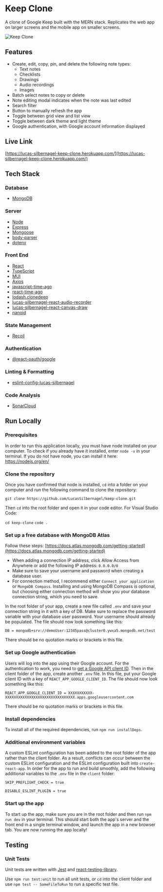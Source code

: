 
<Meta title="About" />

<style>
  {`
    .subheading {
      --mediumdark: '#999999';
      font-weight: 900;
      font-size: 13px;
      color: #999;
      letter-spacing: 6px;
      line-height: 24px;
      text-transform: uppercase;
      margin-bottom: 12px;
      margin-top: 40px;
    }

    .link-list {
      display: grid;
      grid-template-columns: 1fr;
      grid-template-rows: 1fr 1fr;
      row-gap: 10px;
    }

    @media (min-width: 620px) {
      .link-list {
        row-gap: 20px;
        column-gap: 20px;
        grid-template-columns: 1fr 1fr;
      }
    }

    @media all and (-ms-high-contrast:none) {
    .link-list {
        display: -ms-grid;
        -ms-grid-columns: 1fr 1fr;
        -ms-grid-rows: 1fr 1fr;
      }
    }

    .link-item {
      display: block;
      padding: 20px 30px 20px 15px;
      border: 1px solid #00000010;
      border-radius: 5px;
      transition: background 150ms ease-out, border 150ms ease-out, transform 150ms ease-out;
      color: #333333;
      display: flex;
      align-items: flex-start;
    }

    .link-item:hover {
      border-color: #1EA7FD50;
      transform: translate3d(0, -3px, 0);
      box-shadow: rgba(0, 0, 0, 0.08) 0 3px 10px 0;
    }

    .link-item:active {
      border-color: #1EA7FD;
      transform: translate3d(0, 0, 0);
    }

    .link-item strong {
      font-weight: 700;
      display: block;
      margin-bottom: 2px;
    }

    .link-item img {
      height: 40px;
      width: 40px;
      margin-right: 15px;
      flex: none;
    }

    .link-item span {
      font-size: 14px;
      line-height: 20px;
    }

    .tip {
      display: inline-block;
      border-radius: 1em;
      font-size: 11px;
      line-height: 12px;
      font-weight: 700;
      background: #E7FDD8;
      color: #66BF3C;
      padding: 4px 12px;
      margin-right: 10px;
      vertical-align: top;
    }

    .tip-wrapper {
      font-size: 13px;
      line-height: 20px;
      margin-top: 40px;
      margin-bottom: 40px;
    }

    .tip-wrapper code {
      font-size: 12px;
      display: inline-block;
    }
  `}
</style>

# Keep Clone

A clone of Google Keep built with the MERN stack. Replicates the web app on larger screens and the mobile app on smaller screens.

<img src={keepClone} alt="Keep Clone" />

## Features

- Create, edit, copy, pin, and delete the following note types:
  - Text notes
  - Checklists
  - Drawings
  - Audio recordings
  - Images
- Batch select notes to copy or delete
- Note editing modal indicates when the note was last edited
- Search filter
- Button to manually refresh the app
- Toggle between grid view and list view
- Toggle between dark theme and light theme
- Google authentication, with Google account information displayed

## Live Link

[https://lucas-silbernagel-keep-clone.herokuapp.com/](https://lucas-silbernagel-keep-clone.herokuapp.com/)

## Tech Stack

### Database

- [MongoDB](https://www.mongodb.com/)

### Server

- [Node](https://nodejs.org/en/)
- [Express](https://expressjs.com/)
- [Mongoose](https://mongoosejs.com/)
- [body-parser](https://www.npmjs.com/package/body-parser)
- [dotenv](https://www.npmjs.com/package/dotenv)

### Front End

- [React](https://reactjs.org/)
- [TypeScript](https://www.typescriptlang.org/)
- [MUI](https://mui.com/)
- [Axios](https://www.npmjs.com/package/axios)
- [javascript-time-ago](https://www.npmjs.com/package/javascript-time-ago)
- [react-time-ago](https://www.npmjs.com/package/react-time-ago)
- [lodash.clonedeep](https://www.npmjs.com/package/lodash.clonedeep)
- [lucas-silbernagel-react-audio-recorder
](https://www.npmjs.com/package/lucas-silbernagel-react-audio-recorder)
- [lucas-silbernagel-react-canvas-draw
](https://www.npmjs.com/package/lucas-silbernagel-react-canvas-draw)
- [nanoid](https://www.npmjs.com/package/nanoid)

### State Management

- [Recoil](https://recoiljs.org/)

### Authentication

- [@react-oauth/google](https://www.npmjs.com/package/@react-oauth/google)

### Linting & Formatting

- [eslint-config-lucas-silbernagel](https://www.npmjs.com/package/eslint-config-lucas-silbernagel)

### Code Analysis

- [SonarCloud](https://sonarcloud.io/)

## Run Locally

### Prerequisites

In order to run this application locally, you must have node installed on your computer. To check if you already have it installed, enter `node -v` in your terminal. If you do not have node, you can install it here: https://nodejs.org/en/

### Clone the repository

Once you have confirmed that node is installed, `cd` into a folder on your computer and run the following command to clone the repository:

`git clone https://github.com/LucasSilbernagel/keep-clone.git`

Then `cd` into the root folder and open it in your code editor. For Visual Studio Code:

`cd keep-clone`
`code .`

### Set up a free database with MongoDB Atlas

Follow these steps: [https://docs.atlas.mongodb.com/getting-started](https://docs.atlas.mongodb.com/getting-started)

- When adding a connection IP address, click Allow Access from Anywhere or add the following IP address: `0.0.0.0/0`
- Make sure to save your username and password when creating a database user.
- For connection method, I recommend either `Connect your application` or `MongoDB Compass`. Installing and using MongoDB Compass is optional, but choosing either connection method will show you your database connection string, which you need to save.

In the root folder of your app, create a new file called `.env` and save your connection string in it with a key of DB. Make sure to replace the password variable with your database user password. Your username should already be populated. The file should now look something like this:

`DB = mongodb+srv://demoUser:12345pass@cluster0.ywxa5.mongodb.net/test`

There should be no quotation marks or brackets in this file.

### Set up Google authentication

Users will log into the app using their Google account. For the authentication to work, you need to [get a Google API client ID](https://developers.google.com/identity/gsi/web/guides/get-google-api-clientid). Then in the client folder of the app, create another `.env` file. In this file, put your Google client ID with a key of `REACT_APP_GOOGLE_CLIENT_ID`. The file should now look something like this:

`REACT_APP_GOOGLE_CLIENT_ID = XXXXXXXXXXX-XXXXXXXXXXXXXXXXXXXXXXXXXXXXXXXX.apps.googleusercontent.com`

There should be no quotation marks or brackets in this file.

### Install dependencies

To install all of the required dependencies, run `npm run installDeps`.

### Additional environment variables

A custom ESLint configuration has been added to the root folder of the app rather than the client folder. As a result, conflicts can occur between the custom ESLint configuration and the ESLint configuration built into `create-react-app`. In order for the app to run and build smoothly, add the following additional variables to the `.env` file in the `client` folder:

```
SKIP_PREFLIGHT_CHECK = true

DISABLE_ESLINT_PLUGIN = true
```

### Start up the app

To start up the app, make sure you are in the root folder and then run `npm run dev` in your terminal. This should start both the app's server and the front end in a single terminal window, and launch the app in a new browser tab. You are now running the app locally!

## Testing

### Unit Tests

Unit tests are written with [Jest](https://jestjs.io/) and [react-testing-library](https://testing-library.com/).

Use `npm run test:unit` to run all unit tests, or `cd` into the client folder and use `npm test -- SomeFileToRun` to run a specific test file.
